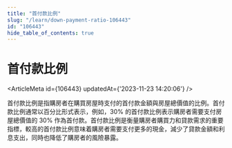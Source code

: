 ```yaml
---
title: "首付款比例"
slug: "/learn/down-payment-ratio-106443"
id: "106443"
hide_table_of_contents: true
---
```



# 首付款比例

<ArticleMeta id={106443} updatedAt={'2023-11-23 14:20:06'} />
<div className='border-solid border-b border-t-0 my-4 border-[var(--ifm-color-gray-300)]' />

首付款比例是指購房者在購買房屋時支付的首付款金額與房屋總價值的比例。首付款比例通常以百分比形式表示，例如，30% 的首付款比例表示購房者需要支付房屋總價值的 30% 作為首付款。首付款比例是衡量購房者購買力和貸款需求的重要指標，較高的首付款比例意味着購房者需要支付更多的現金，減少了貸款金額和利息支出，同時也降低了購房者的風險暴露。
